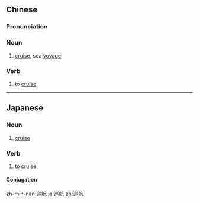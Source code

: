 ==Chinese==
{{zh-forms}}

===Pronunciation===
{{zh-pron
|m=xúnháng
|c=ceon4 hong4
|cat=n,v
}}

===Noun===
{{zh-noun}}

# [[cruise]], sea [[voyage]]

===Verb===
{{zh-verb}}

# to [[cruise]]

----

==Japanese==
{{ja-kanjitab|じゅん|こう|yomi=on}}

===Noun===
{{ja-noun|じゅんこう}}

# [[cruise]] {{gloss|sea voyage}}

===Verb===
{{ja-verb-suru|じゅんこう}}

# to [[cruise]]

====Conjugation====
{{ja-suru|じゅんこう}}

[[zh-min-nan:巡航]]
[[ja:巡航]]
[[zh:巡航]]